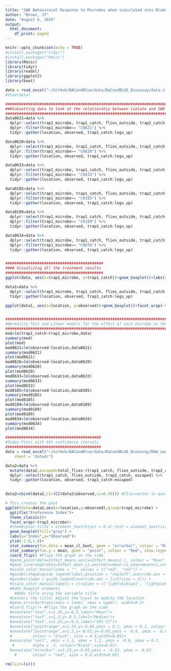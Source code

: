 ```yaml
---
title: "SWD Behaviroial Response to Microbes when inoculated into Bluberry Juice"
author: "Brown, JT"
date: "August 6, 2019"
output:
  html_document:
    df_print: paged
---
```


```r
knitr::opts_chunk$set(echo = TRUE)
#install.packages("tidyr")
#install.packages("Rmisc")
library(Rmisc)
library(tidyr)
library(readxl)
library(ggplot2)
library(boot)

data = read_excel("~/GitHub/BACandBlue/data/BaCandBLUE_Bioassay/data.xlsx")
#View(data)
```

```r
#################################################################################
###Subsetting data to look at the relationship between isolate and SWD behaviors
#################################################################################
data0621=data %>% 
  dplyr::select(trap1_microbe, trap1_catch, flies_outside, trap2_catch,legs_up) %>% 
  dplyr::filter(trap1_microbe== "C0621") %>% 
  tidyr::gather(location, observed, trap1_catch:legs_up) 

data0620=data %>% 
  dplyr::select(trap1_microbe, trap1_catch, flies_outside, trap2_catch,legs_up) %>% 
  dplyr::filter(trap1_microbe== "C0620") %>% 
  tidyr::gather(location, observed, trap1_catch:legs_up)

data0633=data %>% 
  dplyr::select(trap1_microbe, trap1_catch, flies_outside, trap2_catch,legs_up) %>% 
  dplyr::filter(trap1_microbe== "C0633") %>% 
  tidyr::gather(location, observed, trap1_catch:legs_up) 

data0185=data %>% 
  dplyr::select(trap1_microbe, trap1_catch, flies_outside, trap2_catch,legs_up) %>% 
  dplyr::filter(trap1_microbe== "C0185") %>% 
  tidyr::gather(location, observed, trap1_catch:legs_up) 

data0189=data %>% 
  dplyr::select(trap1_microbe, trap1_catch, flies_outside, trap2_catch,legs_up) %>% 
  dplyr::filter(trap1_microbe== "C0189") %>% 
  tidyr::gather(location, observed, trap1_catch:legs_up) 

data0634=data %>% 
  dplyr::select(trap1_microbe, trap1_catch, flies_outside, trap2_catch,legs_up) %>% 
  dplyr::filter(trap1_microbe== "C0634") %>% 
  tidyr::gather(location, observed, trap1_catch:legs_up) 


###########################################
#### Visualizing all the treatment results
###########################################
ggplot(data, aes(x=trap1_microbe, y=trap1_catch))+geom_boxplot()+labs(x = "Microbe ID", y="# of Flies")

data1=data %>% 
  dplyr::select(trap1_microbe, trap1_catch, flies_outside, trap2_catch,legs_up) %>% 
  tidyr::gather(location, observed, trap1_catch:legs_up)

ggplot(data1, aes(x=location, y=observed))+geom_boxplot()+facet_wrap(~trap1_microbe)+labs(x = "Treatment", y="# of Flies")+scale_x_discrete(labels=c("flies_in_treat"="Treatment", "flies_in_control"="Control", "flies_outside"="No Choice"))


##########################################################################################
#Normality Test and Linear models for the effect of each microbe on the flies in treatment
##########################################################################################
mod=lm(trap1_catch~trap1_microbe,data)
summary(mod)
plot(mod)
mod0621=lm(observed~location,data0621)
summary(mod0621)
plot(mod0621)
mod0620=lm(observed~location,data0620)
summary(mod0620)
plot(mod0620)
mod0633=lm(observed~location,data0633)
summary(mod0633)
plot(mod0633)
mod0185=lm(observed~location,data0185)
summary(mod0185)
plot(mod0185)
mod0189=lm(observed~location,data0189)
summary(mod0189)
plot(mod0189)
mod0634=lm(observed~location,data0634)
summary(mod0634)
plot(mod0634)
```

```r
##########################################
#Index Plots with 95% confidence itervals
##########################################
data = read_excel("~/GitHub/BACandBlue/data/BaCandBLUE_Bioassay/RAW_swd_vs_inoculated_blueberryjuice.xlsx", 
    sheet = "data4r")

data2=data %>% 
  mutate(data2,escaped=total_flies-(trap1_catch, flies_outside, trap2_catch, legs_up)) %>% 
  dplyr::select(trap1_catch, flies_outside, trap2_catch, escaped) %>% 
  tidyr::gather(location, observed, trap1_catch:escaped)
  

data2=cbind(data2,CI=(CI(data2$observed,ci=0.95))) #CI(x=vector in question, ci=interval to be calculated)

# This creates the plot
ggplot(data=data2,aes(x=location,y=observed),group=trap1_microbe) + 
  ggtitle("Preference Index")+
  theme_classic()+
  facet_wrap(~trap1_microbe)+
  #theme(plot.title = element_text(hjust = 0.4),text = element_text(size=20), axis.text.y = element_text(angle=90, hjust=1,color="black"), axis.text.x = element_text(angle=0, hjust=1,color="black"))+ 
  geom_boxplot(fill="grey") + 
  labs(y="Index",y="Observed")+
  ylim(-1.0,1.0)+
  stat_summary(fun.data = mean_cl_boot, geom = "errorbar", colour = "Red",width=.1, show.legend=TRUE)+
  stat_summary(fun.y = mean, geom = "point", colour = "Red", show.legend=TRUE)+
  coord_flip() #Flips the graph on the side
  #geom_point(data=Infect_means,aes(x=Infect_means[,], colour = "Mean"),shape=21, size=2) +
  #geom_linerange(data=Infect_mean_ci,aes(xmin=mean-ci,xmax=mean+ci,x=mean,color="95% CI")) +
  #scale_color_manual(name = "", values = c("red", "red")) +
  #guides(shape=guide_legend(label.position = "topleft",override.aes = list()))+
  #guides(shape = guide_legend(override.aes = list(size = 5))) +
  #scale_color_manual(labels = c(values = c('lightskyblue1', 'lightpink'),'95% CI', 'Mean')) +
  #Adds boxplot elements
    #Adds title using the variable title
  #Centers the title; Adjust the hjust to modify the location
  #geom_errorbarh(aes(xmin = lower, xmax = upper), width=0.2)
  #coord_flip()+ #Flips the graph on the side
  #annotate("text",x=1.35,y=-0.5,label="Mean")+
  #annotate("text",x=1.3,y=-0.5,label="Median")+
  #annotate("text",x=1.25,y=-0.5,label="95% CI")+
  #annotate("pointrange",x=1.35,y=-0.65,ymin = 0.1, ymax = 0.1, colour = "red", size = 0.1)+
  #annotate("pointrange",x=1.3,y=-0.65,y=-0.65,ymin = -0.4, ymax = -0.6,
  #         colour = "black", size = 0.4,width=0.05)+
  #annotate("rect", xmin = 1.3, xmax = 1.3, ymin = -0.6, ymax =-0.7,
   #        alpha = .2, colour="black",size=0.8)+
  #annotate("errorbar",x=1.25,y=-0.65,ymin = -0.63, ymax = -0.67,
    #       colour = "red", size = 0.4,width=0.05)

rm(list=ls())

```
